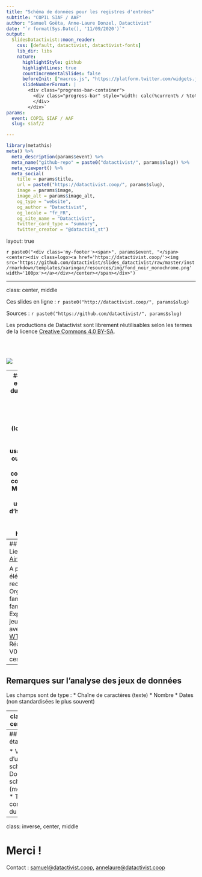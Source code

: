 ```yaml
---
title: "Schéma de données pour les registres d'entrées"
subtitle: "COPIL SIAF / AAF"
author: "Samuel Goëta, Anne-Laure Donzel, Datactivist"
date: "`r format(Sys.Date(), '11/09/2020')`"
output:
  SlidesDatactivist::moon_reader:
    css: [default, datactivist, datactivist-fonts]
    lib_dir: libs
    nature:
      highlightStyle: github
      highlightLines: true
      countIncrementalSlides: false
      beforeInit: ["macros.js", "https://platform.twitter.com/widgets.js"]
      slideNumberFormat: |
        <div class="progress-bar-container">
          <div class="progress-bar" style="width: calc(%current% / %total% * 100%);">
          </div>
        </div>`
params:
  event: COPIL SIAF / AAF
  slug: siaf/2

---
```


```r
library(metathis)
meta() %>% 
  meta_description(params$event) %>% 
  meta_name("github-repo" = paste0("datactivist/", params$slug)) %>% 
  meta_viewport() %>% 
  meta_social(
    title = params$title,
    url = paste0("https://datactivist.coop/", params$slug),
    image = params$image,
    image_alt = params$image_alt,
    og_type = "website",
    og_author = "Datactivist",
    og_locale = "fr_FR",
    og_site_name = "Datactivist",
    twitter_card_type = "summary",
    twitter_creator = "@datactivi_st")

```

layout: true

<style>
.remark-slide-number {
  position: inherit;
}

.remark-slide-number .progress-bar-container {
  position: absolute;
  bottom: 0;
  height: 4px;
  display: block;
  left: 0;
  right: 0;
}

.remark-slide-number .progress-bar {
  height: 100%;
  background-color: #e95459;
}

</style>


`r paste0("<div class='my-footer'><span>", params$event, "</span> <center><div class=logo><a href='https://datactivist.coop/'><img src='https://github.com/datactivist/slides_datactivist/raw/master/inst/rmarkdown/templates/xaringan/resources/img/fond_noir_monochrome.png' width='100px'></a></div></center></span></div>")` 


---

class: center, middle

Ces slides en ligne : `r paste0("http://datactivist.coop/", params$slug)`

Sources : `r paste0("https://github.com/datactivist/", params$slug)`


Les productions de Datactivist sont librement réutilisables selon les termes de la licence [Creative Commons 4.0 BY-SA](https://creativecommons.org/licenses/by-sa/4.0/legalcode.fr).

<BR>
<BR>

![](https://mirrors.creativecommons.org/presskit/buttons/88x31/png/by-sa.png)


---
## Rappel des enjeux autour du registres des entrées
* Différentes sources de données (logiciel métier, tableur)
* Différents usages : à la fois outil de gestion interne, communication, connaissance
* Multiplicité des profils des usagers
* Pas d'harmonisation, formats et structures hétérogènes


---
## Méthodologie
Lien vers la base [Airtable](https://airtable.com/shrfIOB70gsVUYB1b)

A partir des éléments recueillis :
* Organisation en famille et sous-famille
* Exploration des jeux de données avec l'outil [WTFCSV](https://www.databasic.io/en/wtfcsv/)
* Réalisation d'une V0 à partir de ces éléments

---
## Remarques sur l'analyse des jeux de données

Les champs sont de type :
* Chaîne de caractères (texte)
* Nombre 
* Dates (non standardisées le plus souvent)

---
class: inverse, center, middle

## Echanges autour du [projet de schéma](https://docs.google.com/spreadsheets/d/1GMw0vQKkXcWwOcZkIpK-AJX59LDIZWIpEO3RTCsflOo/edit?usp=sharing)


---
## Prochaines étapes

* Validation d'une V1 du schéma
* Documenter le schéma (métadonnées)
* Test de construction du schéma


---
class: inverse, center, middle

# Merci !

Contact : [samuel@datactivist.coop](mailto:samuel@datactivist.coop), [annelaure@datactivist.coop](mailto:annelaure@datactivist.coop)


